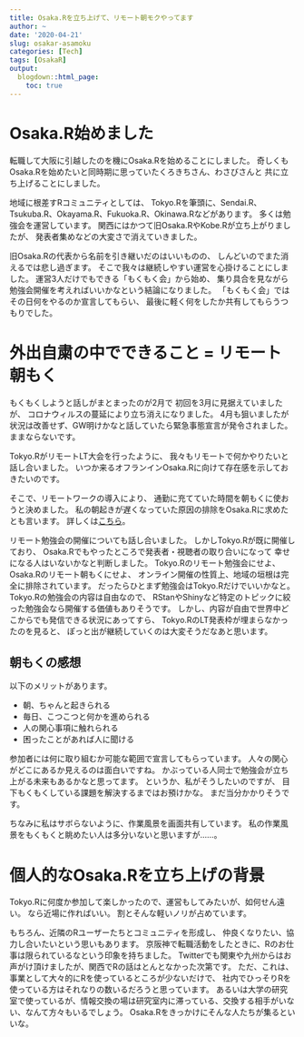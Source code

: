 ```yaml
---
title: Osaka.Rを立ち上げて、リモート朝モクやってます
author: ~
date: '2020-04-21'
slug: osakar-asamoku
categories: [Tech]
tags: [OsakaR]
output:
  blogdown::html_page:
    toc: true
---
```


# Osaka.R始めました

転職して大阪に引越したのを機にOsaka.Rを始めることにしました。
奇しくもOsaka.Rを始めたいと同時期に思っていたくろきちさん、わさびさんと
共に立ち上げることにしました。

地域に根差すRコミュニティとしては、
Tokyo.Rを筆頭に、Sendai.R、Tsukuba.R、Okayama.R、Fukuoka.R、Okinawa.Rなどがあります。
多くは勉強会を運営しています。
関西にはかつて旧Osaka.RやKobe.Rが立ち上がりましたが、
発表者集めなどの大変さで消えていきました。

旧Osaka.Rの代表から名前を引き継いだのはいいものの、
しんどいのでまた消えるでは悲し過ぎます。
そこで我々は継続しやすい運営を心掛けることにしました。
運営3人だけでもできる「もくもく会」から始め、
集り具合を見ながら勉強会開催を考えればいいかなという結論になりました。
「もくもく会」ではその日何をやるのか宣言してもらい、
最後に軽く何をしたか共有してもらうつもりでした。

# 外出自粛の中でできること = リモート朝もく

もくもくしようと話しがまとまったのが2月で
初回を3月に見据えていましたが、
コロナウィルスの蔓延により立ち消えになりました。
4月も狙いましたが状況は改善せず、GW明けかなと話していたら緊急事態宣言が発令されました。
ままならないです。

Tokyo.RがリモートLT大会を行ったように、
我々もリモートで何かやりたいと話し合いました。
いつか来るオフランインOsaka.Rに向けて存在感を示しておきたいのです。

そこで、リモートワークの導入により、
通勤に充てていた時間を朝もくに使おうと決めました。
私の朝起きが遅くなっていた原因の排除をOsaka.Rに求めたとも言います。
詳しくは[こちら](https://osaka-r.connpass.com/)。

リモート勉強会の開催についても話し合いました。
しかしTokyo.Rが既に開催しており、
Osaka.Rでもやったところで発表者・視聴者の取り合いになって
幸せになる人はいないかなと判断しました。
Tokyo.Rのリモート勉強会にせよ、Osaka.Rのリモート朝もくにせよ、
オンライン開催の性質上、地域の垣根は完全に排除されています。
だったらひとまず勉強会はTokyo.Rだけでいいかなと。
Tokyo.Rの勉強会の内容は自由なので、
RStanやShinyなど特定のトピックに絞った勉強会なら開催する価値もありそうです。
しかし、内容が自由で世界中どこからでも発信できる状況にあってすら、
Tokyo.RのLT発表枠が埋まらなかったのを見ると、
ぽっと出が継続していくのは大変そうだなあと思います。

## 朝もくの感想

以下のメリットがあります。

* 朝、ちゃんと起きられる
* 毎日、こつこつと何かを進められる
* 人の関心事項に触れられる
* 困ったことがあれば人に聞ける

参加者には何に取り組むか可能な範囲で宣言してもらっています。
人々の関心がどこにあるか見えるのは面白いですね。
かぶっている人同士で勉強会が立ち上がる未来もあるかなと思ってます。
というか、私がそうしたいのですが、
目下もくもくしている課題を解決するまではお預けかな。
まだ当分かかりそうです。

ちなみに私はサボらないように、作業風景を画面共有しています。
私の作業風景をもくもくと眺めたい人は多分いないと思いますが……。

# 個人的なOsaka.Rを立ち上げの背景

Tokyo.Rに何度か参加して楽しかったので、運営もしてみたいが、如何せん遠い。
なら近場に作ればいい。
割とそんな軽いノリが占めています。

もちろん、近隣のRユーザーたちとコミュニティを形成し、
仲良くなりたい、協力し合いたいという思いもあります。
京阪神で転職活動をしたときに、Rのお仕事は限られているなという印象を持ちました。
Twitterでも関東や九州からはお声がけ頂けましたが、関西でRの話はとんとなかった次第です。
ただ、これは、事業として大々的にRを使っているところが少ないだけで、
社内でひっそりRを使っている方はそれなりの数いるだろうと思っています。
あるいは大学の研究室で使っているが、情報交換の場は研究室内に滞っている、交換する相手がいない、なんて方々もいるでしょう。
Osaka.Rをきっかけにそんな人たちが集るといいな。
